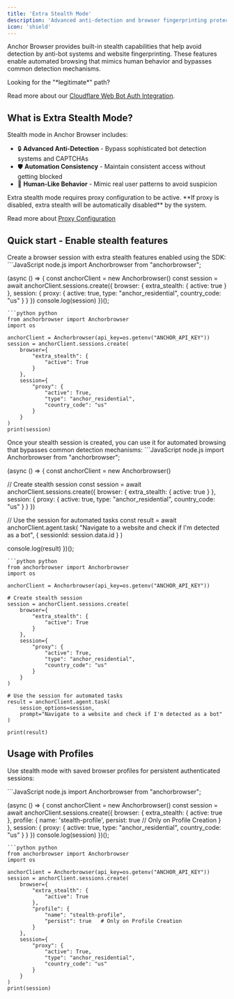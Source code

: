 ```yaml
---
title: 'Extra Stealth Mode'
description: 'Advanced anti-detection and browser fingerprinting protection for automated browsing'
icon: 'shield'
---
```


Anchor Browser provides built-in stealth capabilities that help avoid detection by anti-bot systems and website fingerprinting. These features enable automated browsing that mimics human behavior and bypasses common detection mechanisms.

<Info>
Looking for the "*legitimate*" path?

Read more about our [Cloudflare Web Bot Auth Integration](/advanced/cloudflare-web-bot-auth).
</Info>

## What is Extra Stealth Mode?

Stealth mode in Anchor Browser includes:

 - 🔒 **Advanced Anti-Detection** - Bypass sophisticated bot detection systems and CAPTCHAs
 - 🛡️ **Automation Consistency** - Maintain consistent access without getting blocked
 - 👤 **Human-Like Behavior** - Mimic real user patterns to avoid suspicion

<Warning>
Extra stealth mode requires proxy configuration to be active. **If proxy is disabled, extra stealth will be automatically disabled** by the system.

Read more about [Proxy Configuration](/advanced/proxy)
</Warning>

## Quick start - Enable stealth features

<Steps>
<Step title="Create a session with extra stealth enabled">
Create a browser session with extra stealth features enabled using the SDK:

<CodeGroup>
```JavaScript node.js
import Anchorbrowser from "anchorbrowser";

(async () => {
 const anchorClient = new Anchorbrowser()
 const session = await anchorClient.sessions.create({
    browser: {
        extra_stealth: {
            active: true
        }
    },
    session: {
        proxy: {
            active: true,
            type: "anchor_residential",
            country_code: "us"
        }
    }
    })
 console.log(session)
})();
```
```python python
from anchorbrowser import Anchorbrowser
import os

anchorClient = Anchorbrowser(api_key=os.getenv("ANCHOR_API_KEY"))
session = anchorClient.sessions.create(
    browser={
        "extra_stealth": {
            "active": True
        }
    },
    session={
        "proxy": {
            "active": True,
            "type": "anchor_residential",
            "country_code": "us"
        }
    }
)
print(session)
```
</CodeGroup>

</Step>
<Step title="Use the session for automated browsing">
Once your stealth session is created, you can use it for automated browsing that bypasses common detection mechanisms:

<CodeGroup>
```JavaScript node.js
import Anchorbrowser from "anchorbrowser";

(async () => {
 const anchorClient = new Anchorbrowser()
 
 // Create stealth session
 const session = await anchorClient.sessions.create({
    browser: {
        extra_stealth: {
            active: true
        }
    },
    session: {
        proxy: {
            active: true,
            type: "anchor_residential",
            country_code: "us"
        }
    }
 })
 
 // Use the session for automated tasks
 const result = await anchorClient.agent.task(
    "Navigate to a website and check if I'm detected as a bot",
    {
        sessionId: session.data.id
    }
 )
 
 console.log(result)
})();
```
```python python
from anchorbrowser import Anchorbrowser
import os

anchorClient = Anchorbrowser(api_key=os.getenv("ANCHOR_API_KEY"))

# Create stealth session
session = anchorClient.sessions.create(
    browser={
        "extra_stealth": {
            "active": True
        }
    },
    session={
        "proxy": {
            "active": True,
            "type": "anchor_residential",
            "country_code": "us"
        }
    }
)

# Use the session for automated tasks
result = anchorClient.agent.task(
    session_options=session,
    prompt="Navigate to a website and check if I'm detected as a bot"
)

print(result)
```
</CodeGroup>
</Step>
</Steps>

## Usage with Profiles

Use stealth mode with saved browser profiles for persistent authenticated sessions:

<CodeGroup>
```JavaScript node.js
import Anchorbrowser from "anchorbrowser";

(async () => {
 const anchorClient = new Anchorbrowser()
 const session = await anchorClient.sessions.create({
    browser: {
        extra_stealth: {
            active: true
        },
        profile: {
            name: 'stealth-profile',
            persist: true   // Only on Profile Creation
        }
    },
    session: {
        proxy: {
            active: true,
            type: "anchor_residential",
            country_code: "us"
        }
    }
 })
 console.log(session)
})();
```
```python python
from anchorbrowser import Anchorbrowser
import os

anchorClient = Anchorbrowser(api_key=os.getenv("ANCHOR_API_KEY"))
session = anchorClient.sessions.create(
    browser={
        "extra_stealth": {
            "active": True
        },
        "profile": {
            "name": "stealth-profile",
            "persist": true   # Only on Profile Creation
        }
    },
    session={
        "proxy": {
            "active": True,
            "type": "anchor_residential",
            "country_code": "us"
        }
    }
)
print(session)
```
</CodeGroup>
